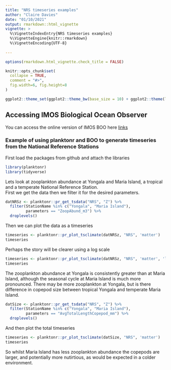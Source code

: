 ```yaml
---
title: "NRS timeseries examples"
author: "Claire Davies"
date: "01/10/2021"
output: rmarkdown::html_vignette
vignette: >
  %\VignetteIndexEntry{NRS timeseries examples}
  %\VignetteEngine{knitr::rmarkdown}
  %\VignetteEncoding{UTF-8}
  
---
```


```r
options(rmarkdown.html_vignette.check_title = FALSE)

knitr::opts_chunk$set(
  collapse = TRUE,
  comment = "#>",
  fig.width=6, fig.height=8
)

ggplot2::theme_set(ggplot2::theme_bw(base_size = 10) + ggplot2::theme(legend.title = ggplot2::element_blank()))

```

## Accessing IMOS Biological Ocean Observer

You can access the online version of IMOS BOO here [links](https://jaseeverett.shinyapps.io/IMOS_BioOceanObserver/)

### Example of using planktonr and BOO to generate timeseries from the National Reference Stations

First load the packages from github and attach the libraries

```r

library(planktonr)
library(tidyverse)
```
Lets look at zooplankton abundance at Yongala and Maria Island, a tropical and a temperate National Reference Station.  
First we get the data then we filter it for the desired parameters.

```r

datNRSz <- planktonr::pr_get_tsdata("NRS", "Z") %>%
  filter(StationName %in% c("Yongala", "Maria Island"),
         parameters == "ZoopAbund_m3") %>%
  droplevels()

```

Then we can plot the data as a timeseries

```r

timeseries <- planktonr::pr_plot_tsclimate(datNRSz, "NRS", 'matter') 
timeseries

```

Perhaps the story will be clearer using a log scale

```r

timeseries <- planktonr::pr_plot_tsclimate(datNRSz, "NRS", 'matter', 'log10')
timeseries

```

The zooplankton abundance at Yongala is consistently greater than at Maria Island, although the seasonal cycle at Maria Island is much more pronounced.
There may be more zooplankton at Yongala, but is there difference in copepod size between tropical Yongala and temperate Maria Island.

```r

datSize <- planktonr::pr_get_tsdata("NRS", "Z") %>%
  filter(StationName %in% c("Yongala", "Maria Island"),
         parameters == "AvgTotalLengthCopepod_mm") %>%
  droplevels()

```

And then plot the total timeseries

```r

timeseries <- planktonr::pr_plot_tsclimate(datSize, "NRS", 'matter')
timeseries

```


So whilst Maria Island has less zooplankton abundance the copepods are larger, and potentially more nutirtious, as would be expected in a colder environment.



